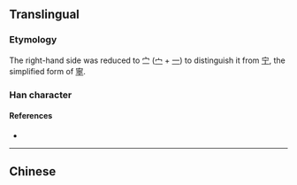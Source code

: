 {{also|佇}}
{{character info}}
==Translingual==

===Etymology===
{{Han simp|佇|f=宁|t=㝉}}

The right-hand side was reduced to 㝉 ([[宀]] + [[一]]) to distinguish it from [[宁]], the simplified form of [[寧]].

===Han character===
{{Han char|rn=9|rad=人|as=04|sn=6|four=|canj=OJM|ids=⿰亻⿱宀一}}

====References====
* {{Han ref|kx=0096.121|hdz=10126.050|uh=4F2B|ud=20267}}

----

==Chinese==
{{zh-see|佇}}